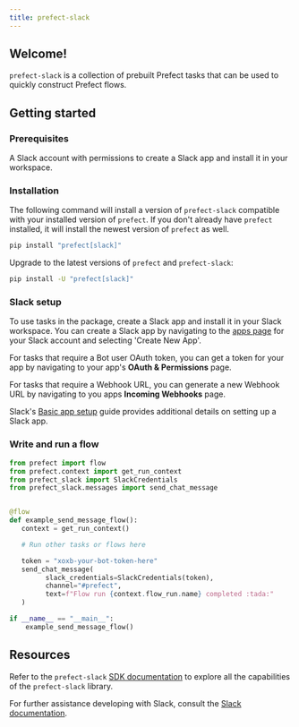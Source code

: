 ```yaml
---
title: prefect-slack
---
```


## Welcome!

`prefect-slack` is a collection of prebuilt Prefect tasks that can be used to quickly construct Prefect flows.

## Getting started

### Prerequisites

A Slack account with permissions to create a Slack app and install it in your workspace.

### Installation

The following command will install a version of `prefect-slack` compatible with your installed version of `prefect`. 
If you don't already have `prefect` installed, it will install the newest version of `prefect` as well.

```bash
pip install "prefect[slack]"
```

Upgrade to the latest versions of `prefect` and `prefect-slack`:

```bash
pip install -U "prefect[slack]"
```

### Slack setup

To use tasks in the package, create a Slack app and install it in your Slack workspace. You can create a Slack app by navigating to the [apps page](https://api.slack.com/apps) for your Slack account and selecting 'Create New App'.

For tasks that require a Bot user OAuth token, you can get a token for your app by navigating to your app's __OAuth & Permissions__ page.

For tasks that require a Webhook URL, you can generate a new Webhook URL by navigating to you apps __Incoming Webhooks__ page.

Slack's [Basic app setup](https://api.slack.com/authentication/basics) guide provides additional details on setting up a Slack app.

### Write and run a flow

```python
from prefect import flow
from prefect.context import get_run_context
from prefect_slack import SlackCredentials
from prefect_slack.messages import send_chat_message


@flow
def example_send_message_flow():
   context = get_run_context()

   # Run other tasks or flows here

   token = "xoxb-your-bot-token-here"
   send_chat_message(
         slack_credentials=SlackCredentials(token),
         channel="#prefect",
         text=f"Flow run {context.flow_run.name} completed :tada:"
   )

if __name__ == "__main__":
    example_send_message_flow()
```

## Resources

Refer to the `prefect-slack` [SDK documentation](https://reference.prefect.io/prefect_slack/) to explore all the capabilities of the `prefect-slack` library.

For further assistance developing with Slack, consult the [Slack documentation](https://api.slack.com/).